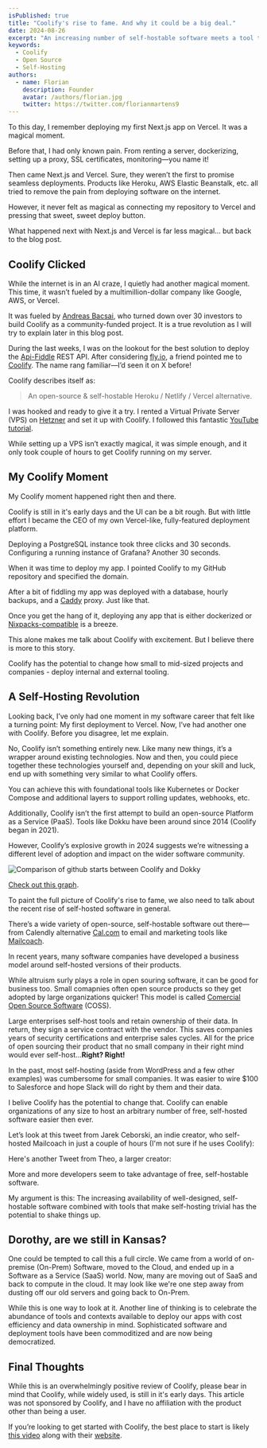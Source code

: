 ```yaml
---
isPublished: true
title: "Coolify's rise to fame. And why it could be a big deal."
date: 2024-08-26
excerpt: "An increasing number of self-hostable software meets a tool to make self-hosting trivial."
keywords:
  - Coolify
  - Open Source
  - Self-Hosting
authors:
  - name: Florian
    description: Founder
    avatar: /authors/florian.jpg
    twitter: https://twitter.com/florianmartens9
---
```


To this day, I remember deploying my first Next.js app on Vercel. It was a magical moment.

Before that, I had only known pain. From renting a server, dockerizing, setting up a proxy, SSL certificates, monitoring—you name it!

Then came Next.js and Vercel. Sure, they weren’t the first to promise seamless deployments. Products like Heroku, AWS Elastic Beanstalk, etc. all tried to 
remove the pain from deploying software on the internet.

However, it never felt as magical as connecting my repository to Vercel and pressing that sweet, sweet deploy button. 

What happened next with Next.js and Vercel is far less magical... but back to the blog post.

## Coolify Clicked

While the internet is in an AI craze, I quietly had another magical moment. This time, it wasn’t 
fueled by a multimillion-dollar company like Google, AWS, or Vercel.

It was fueled by [Andreas Bacsai](https://x.com/heyandras?lang=en), who turned down over 30 investors to build Coolify as a 
community-funded project. It is a true revolution as I will try to explain later in this blog post.

During the last weeks, I was on the lookout for the best solution to deploy the [Api-Fiddle](https://api-fiddle.com) REST API. After considering [fly.io](https://fly.io), a friend pointed me to [Coolify](https://github.com/coollabsio/coolify). 
The name rang familiar—I’d seen it on X before! 

Coolify describes itself as:

> An open-source & self-hostable Heroku / Netlify / Vercel alternative.

I was hooked and ready to give it a try. I rented a Virtual Private Server (VPS) on [Hetzner](https://hetzner.com) and set it up with Coolify. I followed this fantastic 
[YouTube tutorial](https://www.youtube.com/watch?v=taJlPG82Ucw&t=3431s&pp=ygUHY29vbGlmeQ%3D%3D).

While setting up a VPS isn’t exactly magical, it was simple enough, and it only took couple of hours to get Coolify running on my server.

## My Coolify Moment
My Coolify moment happened right then and there.

Coolify is still in it's early days and the UI can be a bit rough. But with little effort I became the CEO of my own Vercel-like, 
fully-featured deployment platform.

Deploying a PostgreSQL instance took three clicks and 30 seconds. Configuring a running instance of Grafana? Another 30 seconds.

When it was time to deploy my app. I pointed Coolify to my GitHub repository and specified the domain.

After a bit of fiddling my app was deployed with a database, hourly backups, and a [Caddy](https://caddyserver.com/) proxy. Just like that.

Once you get the hang of it, deploying any app that is either dockerized or [Nixpacks-compatible](https://nixpacks.com/docs/getting-started) is a breeze.

This alone makes me talk about Coolify with excitement. But I believe there is more to this story.

Coolify has the potential to change how small to mid-sized projects and companies - 
deploy internal and external tooling.

## A Self-Hosting Revolution
Looking back, I’ve only had one moment in my software career that felt like a turning point: My first deployment to Vercel.
Now, I’ve had another one with Coolify. Before you disagree, let me explain.

No, Coolify isn’t something entirely new. Like many new things, it’s a wrapper around existing technologies. Now and then, you could piece 
together these technologies yourself and, depending on your skill and luck, end up with something very similar to what Coolify offers.

You can achieve this with foundational tools like Kubernetes or Docker Compose and additional layers to support rolling updates, webhooks, etc.

Additionally, Coolify isn’t the first attempt to build an open-source Platform as a Service (PaaS). Tools like Dokku have been 
around since 2014 (Coolify began in 2021).

However, Coolify’s explosive growth in 2024 suggests we’re witnessing a different level of adoption and impact on the wider software community.

<Img src="/post-media/0008-graph.png" alt="Comparison of github starts between Coolify and Dokky" width={864} height={549}/>

[Check out this graph](https://star-history.com/#dokku/dokku&coollabsio/coolify&Date).

To paint the full picture of Coolify's rise to fame, we also need to talk about the recent rise of self-hosted software in general.

There’s a wide variety of open-source, self-hostable software out there—from Calendly alternative [Cal.com](https://cal.com)
to email and marketing tools like [Mailcoach](https://www.mailcoach.app/).

In recent years, many software companies have developed a business model around self-hosted versions of their products.

While altruism surly plays a role in open souring software, it can be good for business too. Small comapnies often open source 
products so they get adopted by large organizations quicker! This model is called 
[Comercial Open Source Software](https://cal.com/blog/open-source) (COSS). 

Large enterprises self-host tools and retain ownership of their data. In return, they sign a service contract with the vendor. 
This saves companies years of security certifications and enterprise sales cycles. All for the price of open sourcing their product that 
no small company in their right mind would ever self-host...**Right? Right!**

In the past, most self-hosting (aside from WordPress and a few other examples) was cumbersome for small companies. It was easier to wire $100 to Salesforce and 
hope Slack will do right by them and their data.

I belive Coolify has the potential to change that. Coolify can enable organizations of any size to host an arbitrary number of free,
self-hosted software easier then ever.

Let’s look at this tweet from Jarek Ceborski, an indie creator, who self-hosted Mailcoach in just a couple of hours (I'm not sure if he uses Coolify):

<Tweet id="1826556661210767852" />

Here's another Tweet from Theo, a larger creator:

<Tweet id="1827485037169930688" />

More and more developers seem to take advantage of free, self-hostable software.

My argument is this: The increasing availability of well-designed, self-hostable software combined with tools that make self-hosting 
trivial has the potential to shake things up.

## Dorothy, are we still in Kansas?
One could be tempted to call this a full circle. We came from a world of on-premise (On-Prem) Software, moved to the Cloud, and ended up
in a Software as a Service (SaaS) world. Now, many are moving out of SaaS and back to compute in the cloud. It may look like we're one step away 
from dusting off our old servers and going back to On-Prem.

While this is one way to look at it. Another line of thinking is to celebrate the abundance of tools and contexts available to deploy our apps with
cost efficiency and data ownership in mind. Sophisticated software and deployment tools have been commoditized and are now being democratized.

## Final Thoughts
While this is an overwhelmingly positive review of Coolify, please bear in mind that Coolify, while widely used, is still in it's early days. 
This article was not sponsored by Coolify, and I have no affiliation with the product other than being a user.

If you’re looking to get started with Coolify, the best place to start is likely [this video](https://www.youtube.com/watch?v=taJlPG82Ucw&t=3431s&pp=ygUHY29vbGlmeQ%3D%3D) 
along with their [website](https://coolify.io).